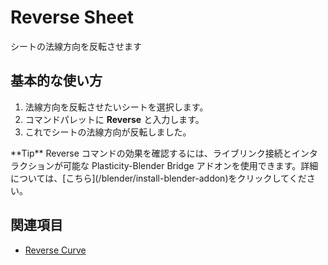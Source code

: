 
# Reverse Sheet

<Reference shortcut="" command="Reverse" button=""/>

シートの法線方向を反転させます 

## 基本的な使い方

1. 法線方向を反転させたいシートを選択します。
2. コマンドパレットに **Reverse** と入力します。
3. これでシートの法線方向が反転しました。
<VideoPlayer fileName="reverse-sheet"/>

<Callout type="info" emoji="💡">
**Tip** 
Reverse コマンドの効果を確認するには、ライブリンク接続とインタラクションが可能な Plasticity-Blender Bridge アドオンを使用できます。詳細については、[こちら](/blender/install-blender-addon)をクリックしてください。

</Callout>

## 関連項目
- [Reverse Curve](/sketch/reverse-curve)


